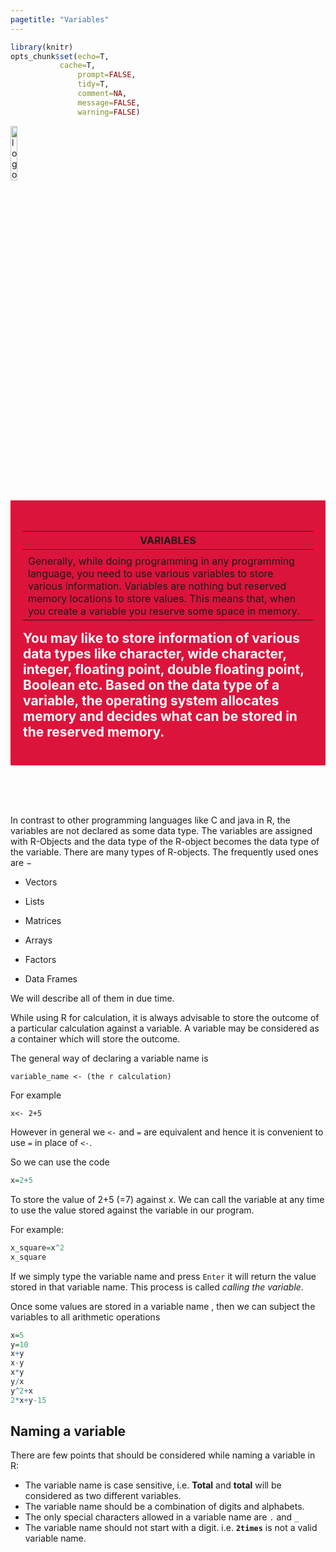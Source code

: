 ```yaml
---
pagetitle: "Variables"
---
```

```r
library(knitr)
opts_chunk$set(echo=T,
	       cache=T,
               prompt=FALSE,
               tidy=T,
               comment=NA,
               message=FALSE,
               warning=FALSE)
```

<link rel="stylesheet" href="mystyle.css" type="text/css">

<!-- <div class="icon-bar"> -->
<!--   <a href="what_is_r.html" class="prev">PREVIOUS PAGE</a> -->
<!--   <a href="vectors.html" class="next">NEXT PAGE</a> -->
<!-- </div> -->

<a href="index.html">
  <img src="images/logo.png" alt="logo"  style="width:15%;">
</a>

<div style="background-color:crimson;color:white;padding:20px;">
<h2> **VARIABLES**</h2>
---
<p>
Generally, while doing programming in any programming language, you need to use various variables to store various information. Variables are nothing but reserved memory locations to store values. This means that, when you create a variable you reserve some space in memory.

You may like to store information of various data types like character, wide character, integer, floating point, double floating point, Boolean etc. Based on the data type of a variable, the operating system allocates memory and decides what can be stored in the reserved memory.
</p>
</div>

<br/>
<br/>
<br/>

In contrast to other programming languages like C and java in R, the variables are not declared as some data type. The variables are assigned with R-Objects and the data type of the R-object becomes the data type of the variable. There are many types of R-objects. The frequently used ones are −

* Vectors

* Lists

* Matrices

* Arrays

* Factors

* Data Frames

We will describe all of them in due time.

While using R for calculation, it is always advisable to store the outcome of a particular calculation against a variable. A variable may be considered as a container which will store the outcome.

The general way of declaring a variable name is 

```
variable_name <- (the r calculation)  
```

For example

```
x<- 2+5
```

However in general we `<-` and `=` are equivalent and hence it is convenient to use `=` in place of `<-`.

So we can use the code
```r
x=2+5
```
To store the value of 2+5 (=7) against x. We can call the variable at any time to use the value stored against the variable in our  program.

For example:


```r
x_square=x^2
x_square
```

If we simply type the variable name and press `Enter` it will return the value stored in that variable name. This process is called *calling the variable*.


Once some values are stored in a variable name , then we can subject the variables to all arithmetic operations

```r
x=5
y=10
x+y
x-y
x*y
y/x
y^2+x
2*x+y-15

```

## Naming a variable

There are few points that should be considered while naming a variable in R: 

* The variable name is case sensitive, i.e. **Total** and **total** will be considered as two different variables.  
* The variable name should be a combination of digits and alphabets.
* The only special characters allowed in a variable name are `.` and `_`
* The variable name should not start with a digit. i.e. **`2times`** is not a valid variable name.
